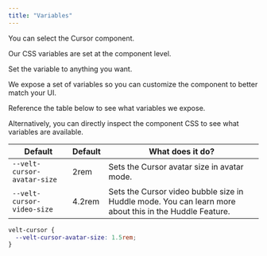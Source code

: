 ```yaml
---
title: "Variables"
---
```




<Steps>

<Step title="Select the Cursor component">
You can select the Cursor component.

Our CSS variables are set at the component level.
</Step>

<Step title="Modify a CSS variable">
Set the variable to anything you want.

We expose a set of variables so you can customize the component to better match your UI.
</Step>

<Step title="Check out the table below">
Reference the table below to see what variables we expose.

Alternatively, you can directly inspect the component CSS to see what variables are available.

| Default                     | Default | What does it do?                                                                                       |
| --------------------------- | ------- | ------------------------------------------------------------------------------------------------------ |
| `--velt-cursor-avatar-size` | 2rem    | Sets the Cursor avatar size in avatar mode.                                                            |
| `--velt-cursor-video-size`  | 4.2rem  | Sets the Cursor video bubble size in Huddle mode. You can learn more about this in the Huddle Feature. |

</Step>


</Steps>




```css
velt-cursor {
  --velt-cursor-avatar-size: 1.5rem;
}
```